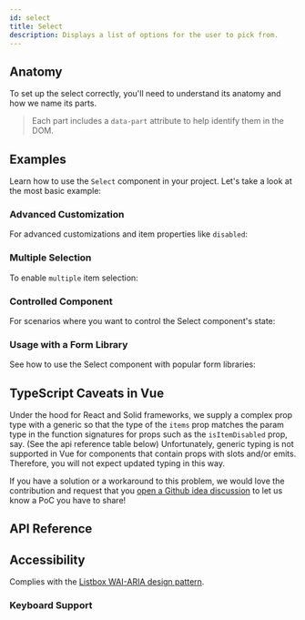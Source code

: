 ```yaml
---
id: select
title: Select
description: Displays a list of options for the user to pick from.
---
```


<ComponentPreview id="Select" />

## Anatomy

To set up the select correctly, you'll need to understand its anatomy and how we name its parts.

> Each part includes a `data-part` attribute to help identify them in the DOM.

<Anatomy id="select" />

## Examples

Learn how to use the `Select` component in your project. Let's take a look at the most basic
example:

<Example id="basic" />

### Advanced Customization

For advanced customizations and item properties like `disabled`:

<Example id="advanced" />

### Multiple Selection

To enable `multiple` item selection:

<Example id="multiple" />

### Controlled Component

For scenarios where you want to control the Select component's state:

<Example id="controlled" />

### Usage with a Form Library

See how to use the Select component with popular form libraries:

<Example id="form-library" />

## TypeScript Caveats in Vue

Under the hood for React and Solid frameworks, we supply a complex prop type with a generic so that
the type of the `items` prop matches the param type in the function signatures for props such as the
`isItemDisabled` prop, say. (See the api reference table below) Unfortunately, generic typing is not
supported in Vue for components that contain props with slots and/or emits. Therefore, you will not
expect updated typing in this way.

If you have a solution or a workaround to this problem, we would love the contribution and request
that you
[open a Github idea discussion](https://github.com/chakra-ui/ark/discussions/new?category=ideas) to
let us know a PoC you have to share!

## API Reference

<ComponentTypes id="select" />

## Accessibility

Complies with the
[Listbox WAI-ARIA design pattern](https://www.w3.org/WAI/ARIA/apg/patterns/listbox/).

### Keyboard Support

<KeyBindingsTable id="select" />
